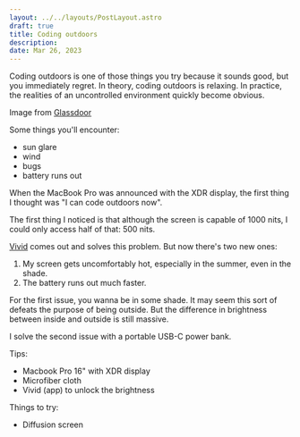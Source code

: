 ```yaml
---
layout: ../../layouts/PostLayout.astro
draft: true
title: Coding outdoors
description:
date: Mar 26, 2023
---
```



Coding outdoors is one of those things you try because it sounds good, but you immediately regret. In theory, coding outdoors is relaxing. In practice, the realities of an uncontrolled environment quickly become obvious.

<S3Image src="posts/coding-outdoors-in-silicon-valley.jpg" />
<div class="text-sm mt-4 opacity-50 text-center">
  Image from <a href="https://www.glassdoor.co.in/Photos/Software-com-Office-Photos-IMG4318827.htm">Glassdoor</a>
</div>

Some things you'll encounter:
- sun glare
- wind
- bugs
- battery runs out

When the MacBook Pro was announced with the XDR display, the first thing I thought was "I can code outdoors now".

The first thing I noticed is that although the screen is capable of 1000 nits, I could only access half of that: 500 nits.

[Vivid](https://www.getvivid.app) comes out and solves this problem. But now there's two new ones:

1. My screen gets uncomfortably hot, especially in the summer, even in the shade.
2. The battery runs out much faster.

For the first issue, you wanna be in some shade. It may seem this sort of defeats the purpose of being outside. But the difference in brightness between inside and outside is still massive.

I solve the second issue with a portable USB-C power bank.



Tips:
- Macbook Pro 16" with XDR display
- Microfiber cloth
- Vivid (app) to unlock the brightness



Things to try:
- Diffusion screen